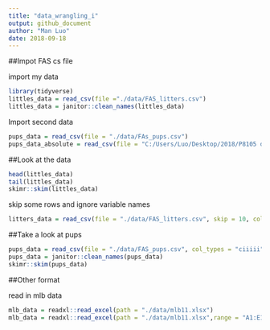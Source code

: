 ```yaml
---
title: "data_wrangling_i"
output: github_document
author: "Man Luo"
date: 2018-09-18
---
```


##Impot FAS cs file 

import my data

```r
library(tidyverse)
littles_data = read_csv(file ="./data/FAS_litters.csv")
littles_data = janitor::clean_names(littles_data)

```
Import second data
```r
pups_data = read_csv(file = "./data/FAs_pups.csv")
pups_data_absolute = read_csv(file = "C:/Users/Luo/Desktop/2018/P8105 ds/Project/Lec4 data_wrangling_i/data_wrangling_i/data/FAs_pups.csv")
```
##Look at the data
```r
head(littles_data)
tail(littles_data)
skimr::skim(littles_data)
```

skip some rows and ignore variable names
```r
litters_data = read_csv(file = "./data/FAS_litters.csv", skip = 10, col_names = FALSE)
```

##Take a look at pups

```r
pups_data = read_csv(file = "./data/FAS_pups.csv", col_types = "ciiiii")
pups_data = janitor::clean_names(pups_data)
skimr::skim(pups_data)
```

##Other format

read in mlb data

```r
mlb_data = readxl::read_excel(path = "./data/mlb11.xlsx")
mlb_data = readxl::read_excel(path = "./data/mlb11.xlsx",range = "A1:E11")

```
